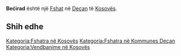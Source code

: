 {{Fshat në Kosovës
 | Emri                = Bećirad
| srp_N_name = Bećirad
| srp_N_FULL_NAME_RO = Bećirad
| srp_N_FULL_NAME_ND_RO = Becirad
| srp_N_SORT_NAME_RG = BECIRAD
| srp_N_FULL_NAME_RG = Bećirad
| srp_N_FULL_NAME_ND_RG = Becirad

 | Emri (Rasa dhanore) = 
 | Figura              = 
 | Shteti              = Kosovo
 | Komuna              = Deçan
 | Kodi postar         = 
 | Sipërfaqja          = 

 | Popullsia           = 

 | Regj. i popullsisë  = 
 | Dend. e popullsisë  = 
 | Faqja zyrtare       = 
 <!--- Koordinatat ----> 
 | Gjerësia            = 42.572778
 | Gjatësia            = 20.310833
 | Lartësia            = 
}}
'''Bećirad''' është një [[Fshat]] në [[Deçan]] të [[Kosovës]].

<!-- == Gjeografia == -->
<!-- == Historia == -->
<!-- == Demografia == -->
== Shih edhe ==
{{Komuna Deçan}}
{{Kosovo-Administrata-Cung}}

[[Kategoria:Fshatra në Kosovës]]
[[Kategoria:Fshatra në Kommunes Deçan]]
[[Kategoria:Vendbanime në Kosovës]]